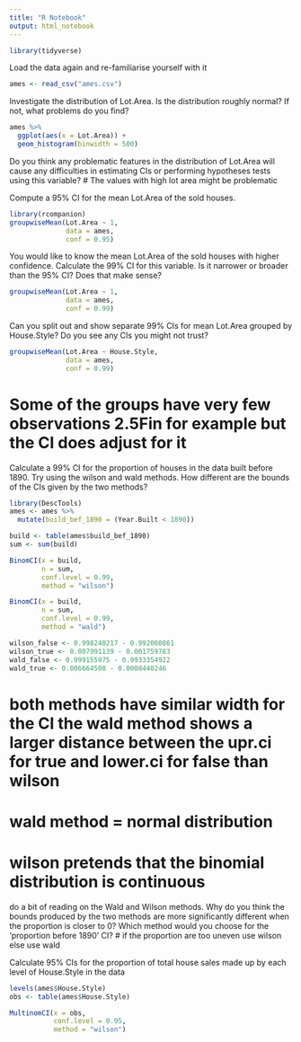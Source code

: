 ```yaml
---
title: "R Notebook"
output: html_notebook
---
```


```r
library(tidyverse)
```


Load the data again and re-familiarise yourself with it
```r
ames <- read_csv("ames.csv")
```


Investigate the distribution of Lot.Area. Is the distribution roughly normal? If not, what problems do you find?
```r
ames %>%
  ggplot(aes(x = Lot.Area)) +
  geom_histogram(binwidth = 500)
```


Do you think any problematic features in the distribution of Lot.Area will cause any difficulties in estimating CIs or performing hypotheses tests using this variable?
# The values with high lot area might be problematic

Compute a 95% CI for the mean Lot.Area of the sold houses.
```r

library(rcompanion)
groupwiseMean(Lot.Area ~ 1, 
              data = ames, 
              conf = 0.95)
```

You would like to know the mean Lot.Area of the sold houses with higher confidence. Calculate the 99% CI for this variable. Is it narrower or broader than the 95% CI? Does that make sense?
```r
groupwiseMean(Lot.Area ~ 1, 
              data = ames, 
              conf = 0.99)
```


Can you split out and show separate 99% CIs for mean Lot.Area grouped by House.Style? Do you see any CIs you might not trust?
```r
groupwiseMean(Lot.Area ~ House.Style, 
              data = ames, 
              conf = 0.99)
```
# Some of the groups have very few observations 2.5Fin for example but the CI does adjust for it

Calculate a 99% CI for the proportion of houses in the data built before 1890. Try using the wilson and wald methods. How different are the bounds of the CIs given by the two methods?
```r
library(DescTools)
ames <- ames %>%
  mutate(build_bef_1890 = (Year.Built < 1890))

build <- table(ames$build_bef_1890)
sum <- sum(build)

BinomCI(x = build, 
        n = sum, 
        conf.level = 0.99, 
        method = "wilson")
```



```r
BinomCI(x = build, 
        n = sum, 
        conf.level = 0.99, 
        method = "wald")
```

```r
wilson_false <- 0.998240217 - 0.992008861
wilson_true <- 0.007991139 - 0.001759783
wald_false <- 0.999155975 - 0.9933354922
wald_true <- 0.006664508 - 0.0008440246
```

# both methods have similar width for the CI the wald method shows a larger distance between the upr.ci for true and lower.ci for false than wilson
# wald method = normal distribution
# wilson pretends that the binomial distribution is continuous


do a bit of reading on the Wald and Wilson methods. Why do you think the bounds produced by the two methods are more significantly different when the proportion is closer to 0? Which method would you choose for the ‘proportion before 1890’ CI?
# if the proportion are too uneven use wilson else use wald



Calculate 95% CIs for the proportion of total house sales made up by each level of House.Style in the data
```r
levels(ames$House.Style)
obs <- table(ames$House.Style)

MultinomCI(x = obs, 
           conf.level = 0.95, 
           method = "wilson")
```


